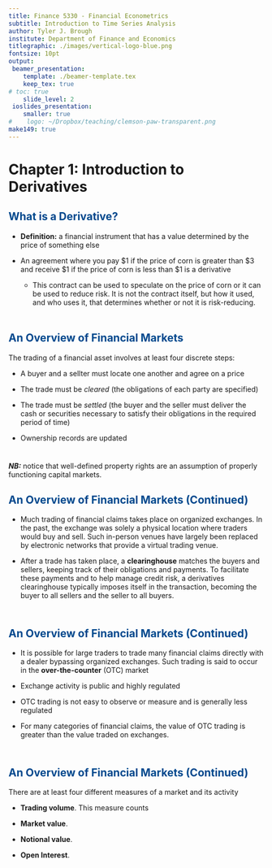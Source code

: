 ```yaml
---
title: Finance 5330 - Financial Econometrics 
subtitle: Introduction to Time Series Analysis 
author: Tyler J. Brough
institute: Department of Finance and Economics 
titlegraphic: ./images/vertical-logo-blue.png
fontsize: 10pt
output:
 beamer_presentation:
    template: ./beamer-template.tex
    keep_tex: true
# toc: true
    slide_level: 2
 ioslides_presentation:
    smaller: true
#    logo: ~/Dropbox/teaching/clemson-paw-transparent.png
make149: true
---
```


<style>
slides > slide.backdrop {
  background: white;
  border-bottom: 0px;
  box-shadow: 0 0 0;
}


slides > slide {
  font-family: 'Open Sans', Helvetica, Arial, sans-serif;
  border-bottom: 3px solid  #F66733;
  box-shadow:  0 3px 0 #00488D;

}

.title-slide hgroup h1 {
  color: #00488D;
}



h2 {

  color: #00488D;
}

slides > slide.dark {
  background: #00488D !important;
  border-bottom: 0;
  box-shadow: 0 0 0;
}

.segue h2 {
  color: white;
}

slides > slide.title-slide {
  border-bottom: 0;
  box-shadow: 0 0 0;
}

ol, ul {

padding-bottom: 10px;

}

</style>


# Chapter 1: Introduction to Derivatives

## What is a Derivative? 

* __Definition:__ a financial instrument that has a value determined by the price of something else


* An agreement where you pay $\$1$ if the price of corn is greater than $\$3$ and receive $\$1$ if the
  price of corn is less than $\$1$ is a derivative
	- This contract can be used to speculate on the price of corn or it can be used to reduce risk. It
	  is not the contract itself, but how it used, and who uses it, that determines whether or not it is
	  risk-reducing.


## An Overview of Financial Markets

The trading of a financial asset involves at least four discrete steps:

* A buyer and a sellter must locate one another and agree on a price

* The trade must be _cleared_ (the obligations of each party are specified)

* The trade must be _settled_ (the buyer and the seller must deliver the cash
  or securities necessary to satisfy their obligations in the required period
  of time)

* Ownership records are updated 

\vspace{3mm}

___NB:___ notice that well-defined property rights are an assumption of 
properly functioning capital markets.


## An Overview of Financial Markets (Continued)

* Much trading of financial claims takes place on organized exchanges. In the past, the exchange
  was solely a physical location where traders would buy and sell. Such in-person venues have 
  largely been replaced by electronic networks that provide a virtual trading venue. 

* After a trade has taken place, a __clearinghouse__ matches the buyers and sellers, keeping
  track of their obligations and payments. To facilitate these payments and to help manage 
  credit risk, a derivatives clearinghouse typically imposes itself in the transaction, becoming
  the buyer to all sellers and the seller to all buyers. 


## An Overview of Financial Markets (Continued)

* It is possible for large traders to trade many financial claims directly with a dealer bypassing
  organized exchanges. Such trading is said to occur in the __over-the-counter__ (OTC) market

* Exchange activity is public and highly regulated

* OTC trading is not easy to observe or measure and is generally less regulated

* For many categories of financial claims, the value of OTC trading is greater than the value traded
  on exchanges.


## An Overview of Financial Markets (Continued)

There are at least four different measures of a market and its activity

*  __Trading volume__. This measure counts 

* __Market value__. 


* __Notional value__.


* __Open Interest__.



